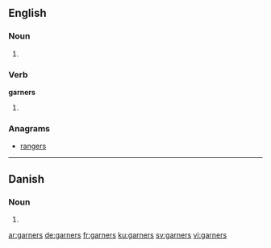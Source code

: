 ==English==

===Noun===
{{head|en}}

# {{plural of|garner}}

===Verb===
'''garners'''

# {{en-third-person singular of|garner}}

===Anagrams===
* [[rangers#English|rangers]]

----

==Danish==

===Noun===
{{head|da|noun form|g=n}}

# {{form of|genitive plural indefinite|garn|lang=da}}

[[ar:garners]]
[[de:garners]]
[[fr:garners]]
[[ku:garners]]
[[sv:garners]]
[[vi:garners]]